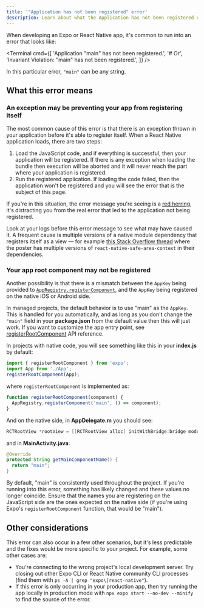 ```yaml
---
title: '"Application has not been registered" error'
description: Learn about what the Application has not been registered error means and how to resolve it in an Expo or React Native app.
---
```



When developing an Expo or React Native app, it's common to run into an error that looks like:

<Terminal
  cmd={[
    'Application "main" has not been registered.',
    '# Or',
    'Invariant Violation: "main" has not been registered.',
  ]}
/>

In this particular error, `"main"` can be any string.

## What this error means

### An exception may be preventing your app from registering itself

The most common cause of this error is that there is an exception thrown in your application before it's able to register itself. When a React Native application loads, there are two steps:

1. Load the JavaScript code, and if everything is successful, then your application will be registered. If there is any exception when loading the bundle then execution will be aborted and it will never reach the part where your application is registered.
2. Run the registered application. If loading the code failed, then the application won't be registered and you will see the error that is the subject of this page.

If you're in this situation, the error message you're seeing is a [red herring](https://en.wikipedia.org/wiki/Red_herring), it's distracting you from the real error that led to the application not being registered.

Look at your logs before this error message to see what may have caused it. A frequent cause is multiple versions of a native module dependency that registers itself as a view &mdash; for example [this Stack Overflow thread](https://stackoverflow.com/questions/67543844/invariant-violation-main-has-not-been-registered-while-running-react-native-a/67550379) where the poster has multiple versions of `react-native-safe-area-context` in their dependencies.

### Your app root component may not be registered

Another possibility is that there is a mismatch between the `AppKey` being provided to [`AppRegistry.registerComponent`](https://reactnative.dev/docs/appregistry#registercomponent), and the `AppKey` being registered on the native iOS or Android side.

In managed projects, the default behavior is to use "main" as the `AppKey`. This is handled for you automatically, and as long as you don't change the `"main"` field in your **package.json** from the default value then this will just work. If you want to customize the app entry point, see [registerRootComponent](/versions/latest/sdk/expo/#registerrootcomponentcomponent) API reference.

In projects with native code, you will see something like this in your **index.js** by default:

```js
import { registerRootComponent } from 'expo';
import App from './App';
registerRootComponent(App);
```

where `registerRootComponent` is implemented as:

```js
function registerRootComponent(component) {
  AppRegistry.registerComponent('main', () => component);
}
```

And on the native side, in **AppDelegate.m** you should see:

```objectivec
RCTRootView *rootView = [[RCTRootView alloc] initWithBridge:bridge moduleName:@"main" initialProperties:nil];
```

and in **MainActivity.java**:

```java
@Override
protected String getMainComponentName() {
  return "main";
}
```

By default, "main" is consistently used throughout the project. If you're running into this error, something has likely changed and these values no longer coincide. Ensure that the names you are registering on the JavaScript side are the ones expected on the native side (if you're using Expo's `registerRootComponent` function, that would be "main").

## Other considerations

This error can also occur in a few other scenarios, but it's less predictable and the fixes would be more specific to your project. For example, some other cases are:

- You're connecting to the wrong project's local development server. Try closing out other Expo CLI or React Native community CLI processes (find them with `ps -A | grep "expo\|react-native"`).
- If this error is only occurring in your production app, then try running the app locally in production mode with `npx expo start --no-dev --minify` to find the source of the error.
